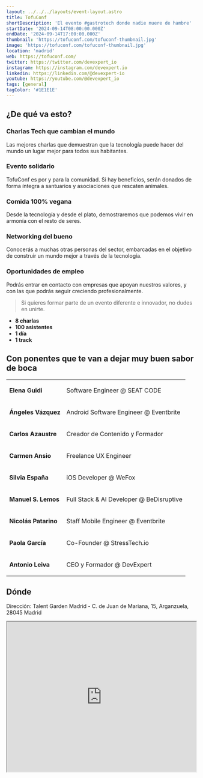 ```yaml
---
layout: ../../../layouts/event-layout.astro
title: TofuConf
shortDescription: 'El evento #gastrotech donde nadie muere de hambre'
startDate: '2024-09-14T08:00:00.000Z'
endDate: '2024-09-14T17:00:00.000Z'
thumbnail: 'https://tofuconf.com/tofuconf-thumbnail.jpg'
image: 'https://tofuconf.com/tofuconf-thumbnail.jpg'
location: 'madrid'
web: https://tofuconf.com/
twitter: https://twitter.com/devexpert_io
instagram: https://instagram.com/devexpert.io
linkedin: https://linkedin.com/@devexpert-io
youtube: https://youtube.com/@devexpert_io
tags: [general]
tagColor: '#1E1E1E'
---
```


## ¿De qué va esto?

### Charlas Tech que cambian el mundo

Las mejores charlas que demuestran que la tecnología puede hacer del mundo un lugar mejor para todos sus habitantes.

### Evento solidario

TofuConf es por y para la comunidad. Si hay beneficios, serán donados de forma íntegra a santuarios y asociaciones que rescaten animales.

### Comida 100% vegana

Desde la tecnología y desde el plato, demostraremos que podemos vivir en armonía con el resto de seres.

### Networking del bueno

Conocerás a muchas otras personas del sector, embarcadas en el objetivo de construir un mundo mejor a través de la tecnología.

### Oportunidades de empleo

Podrás entrar en contacto con empresas que apoyan nuestros valores, y con las que podrás seguir creciendo profesionalmente.

> Si quieres formar parte de un evento diferente e innovador, no dudes en unirte.

- **8 charlas**
- **100 asistentes**
- **1 día**
- **1 track**

## Con ponentes que te van a dejar muy buen sabor de boca

<table>
  <tbody>
    <tr>
      <td>
        <p>
          <b>Elena Guidi</b>
        </p>
      </td>
      <td>
        <p>Software Engineer @ SEAT CODE</p>
      </td>
    </tr>
    <tr>
      <td>
        <p>
          <b>Ángeles Vázquez</b>
        </p>
      </td>
      <td>
        <p>Android Software Engineer @ Eventbrite</p>
      </td>
    </tr>
    <tr>
      <td>
        <p>
          <b>Carlos Azaustre</b>
        </p>
      </td>
      <td>
        <p>Creador de Contenido y Formador</p>
      </td>
    </tr>
    <tr>
      <td>
        <p>
          <b>Carmen Ansio</b>
        </p>
      </td>
      <td>
        <p>Freelance UX Engineer</p>
      </td>
    </tr>
    <tr>
      <td>
        <p>
          <b>Silvia España</b>
        </p>
      </td>
      <td>
        <p>iOS Developer @ WeFox</p>
      </td>
    </tr>
    <tr>
      <td>
        <p>
          <b>Manuel S. Lemos</b>
        </p>
      </td>
      <td>
        <p>Full Stack & AI Developer @ BeDisruptive</p>
      </td>
    </tr>
    <tr>
      <td>
        <p>
          <b>Nicolás Patarino</b>
        </p>
      </td>
      <td>
        <p>Staff Mobile Engineer @ Eventbrite</p>
      </td>
    </tr>
    <tr>
      <td>
        <p>
          <b>Paola García</b>
        </p>
      </td>
      <td>
        <p>Co-Founder @ StressTech.io</p>
      </td>
    </tr>
    <tr>
      <td>
        <p>
          <b>Antonio Leiva</b>
        </p>
      </td>
      <td>
        <p>CEO y Formador @ DevExpert</p>
      </td>
    </tr>
  </tbody>
</table>

## Dónde

Dirección: Talent Garden Madrid - C. de Juan de Mariana, 15, Arganzuela, 28045 Madrid

<iframe
  style="width: 100%; height: 400px;"
  height="400"
  allowfullscreen=""
  loading="lazy"
  referrerpolicy="no-referrer-when-downgrade"
  src="https://www.google.com/maps/embed?pb=!1m18!1m12!1m3!1d3038.4750409444755!2d-3.6863441000000003!3d40.398326000000004!2m3!1f0!2f0!3f0!3m2!1i1024!2i768!4f13.1!3m3!1m2!1s0xd422706bff431ad%3A0xe1297343074f52c0!2sTalent%20Garden%20Madrid!5e0!3m2!1ses!2ses!4v1709905261707!5m2!1ses!2ses"
  aria-label="Talent Garden Madrid - C. de Juan de Mariana, 15, Arganzuela, 28045 Madrid"
></iframe>
